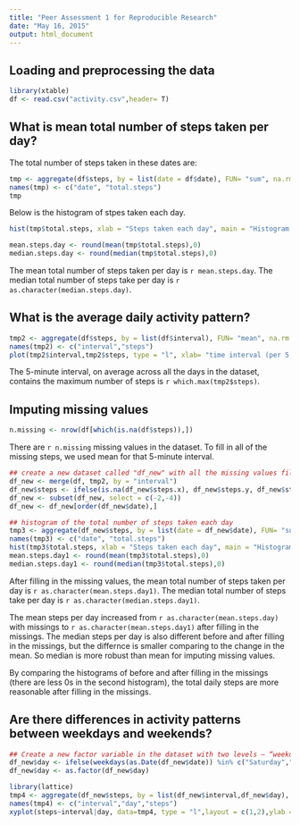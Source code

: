 ```yaml
---
title: "Peer Assessment 1 for Reproducible Research"
date: "May 16, 2015"
output: html_document
---
```


## Loading and preprocessing the data

```r
library(xtable)
df <- read.csv("activity.csv",header= T)
```

## What is mean total number of steps taken per day?

The total number of steps taken in these dates are:
```r
tmp <- aggregate(df$steps, by = list(date = df$date), FUN= "sum", na.rm = T)
names(tmp) <- c("date", "total.steps")
tmp
```


Below is the histogram of stpes taken each day.
```r
hist(tmp$total.steps, xlab = "Steps taken each day", main = "Histogram of steps\n taken each day", breaks = 20, col = "blue")
```

```r
mean.steps.day <- round(mean(tmp$total.steps),0)
median.steps.day <- round(median(tmp$total.steps),0)
```

The mean total number of steps taken per day is `r mean.steps.day`. The median total number of steps take per day is `r as.character(median.steps.day)`.

## What is the average daily activity pattern?
```r
tmp2 <- aggregate(df$steps, by = list(df$interval), FUN= "mean", na.rm = T)
names(tmp2) <- c("interval","steps")
plot(tmp2$interval,tmp2$steps, type = "l", xlab= "time interval (per 5 mins)", ylab = "Mean number of steps")
```

The 5-minute interval, on average across all the days in the dataset, contains the maximum number of steps is `r which.max(tmp2$steps)`.

## Imputing missing values
```r
n.missing <- nrow(df[which(is.na(df$steps)),])
```

There are `r n.missing` missing values in the dataset. To fill in all of the missing steps, we used mean for that 5-minute interval.

```r
## create a new dataset called "df_new" with all the missing values filled in
df_new <- merge(df, tmp2, by = "interval")
df_new$steps <- ifelse(is.na(df_new$steps.x), df_new$steps.y, df_new$steps.x)
df_new <- subset(df_new, select = c(-2,-4))
df_new <- df_new[order(df_new$date),]

## histogram of the total number of steps taken each day
tmp3 <- aggregate(df_new$steps, by = list(date = df_new$date), FUN= "sum")
names(tmp3) <- c("date", "total.steps")
hist(tmp3$total.steps, xlab = "Steps taken each day", main = "Histogram of steps\n taken per day w/ filling missings", breaks = 20, col = "blue")
mean.steps.day1 <- round(mean(tmp3$total.steps),0)
median.steps.day1 <- round(median(tmp3$total.steps),0)
```

After filling in the missing values, the mean total number of steps taken per day is `r as.character(mean.steps.day1)`. The median total number of steps take per day is `r as.character(median.steps.day1)`.

The mean steps per day increased from `r as.character(mean.steps.day)` with missings to `r as.character(mean.steps.day1)` after filling in the missings. The median steps per day is also different before and after filling in the missings, but the differnce is smaller comparing to the change in the mean. So median is more robust than mean for imputing missing values.

By comparing the histograms of before and after filling in the missings (there are less 0s in the second histogram), the total daily steps are more reasonable after filling in the missings. 


## Are there differences in activity patterns between weekdays and weekends?

```r
## Create a new factor variable in the dataset with two levels – “weekday” and “weekend”
df_new$day <- ifelse(weekdays(as.Date(df_new$date)) %in% c("Saturday","Sunday"), "weekend","weekday")
df_new$day <- as.factor(df_new$day)
```

```r
library(lattice)
tmp4 <- aggregate(df_new$steps, by = list(df_new$interval,df_new$day), FUN= "mean")
names(tmp4) <- c("interval","day","steps")
xyplot(steps~interval|day, data=tmp4, type = "l",layout = c(1,2),ylab = "Mean number of steps")
```
